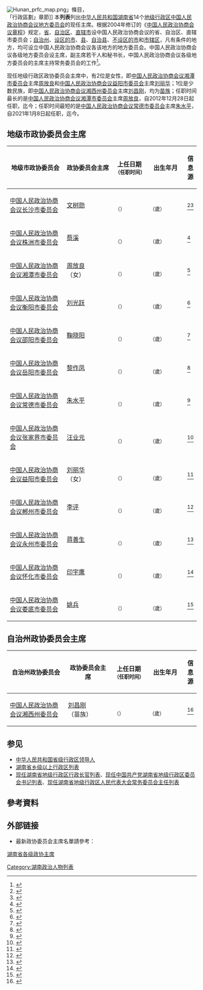 {{动态列表}}
[[File:Hunan_prfc_map.png|thumb]]」條目，<br>「行政區劃」章節]]
本'''列表'''列出[[中华人民共和国|中华人民共和国]][[湖南省|湖南省]]14个[[地级行政区|地级行政区]][[中国人民政治协商会议地方委员会|中国人民政治协商会议地方委员会]]的现任主席。根据2004年修订的《[[s:中国人民政治协商会议章程|中国人民政治协商会议章程]]》规定，[[省_(中华人民共和国)|省]]、[[自治区_(中华人民共和国)|自治区]]、[[中华人民共和国直辖市|直辖市]]设中国人民政治协商会议的省、自治区、直辖市委员会；[[自治州|自治州]]、[[设区的市|设区的市]]、[[县#中华人民共和国|县]]、[[自治县|自治县]]、[[不设区的市|不设区的市]]和[[市辖区|市辖区]]，凡有条件的地方，均可设立中国人民政治协商会议各该地方的地方委员会。中国人民政治协商会议各级地方委员会设主席，副主席若干人和秘书长，中国人民政治协商会议各级地方委员会的主席主持常务委员会的工作<ref>{{Cite web|url =  http://www.cppcc.gov.cn/2011/09/14/ARTI1315980170869872.shtml|title =  中国人民政治协商会议章程（2004年）|author =  |date =  2011-09-14|publisher =  中国政协网|language =  |accessdate =  2020-10-03|quote =  |archive-date =  2020-11-01|archive-url =  https://web.archive.org/web/20201101084454/http://www.cppcc.gov.cn/2011/09/14/ARTI1315980170869872.shtml|dead-url =  no}}</ref>。

现任地级行政区政协委员会主席中，有2位是女性，即[[中国人民政治协商会议湘潭市委员会|中国人民政治协商会议湘潭市委员会]]主席[[周放良|周放良]]和[[中国人民政治协商会议益阳市委员会|中国人民政治协商会议益阳市委员会]]主席[[刘丽华|刘丽华]]；1位是少数民族，即[[中国人民政治协商会议湘西土家族苗族自治州委员会|中国人民政治协商会议湘西州委员会]]主席[[刘昌刚|刘昌刚]]，均为[[苗族|苗族]]；任职时间最长的是[[中国人民政治协商会议湘潭市委员会|中国人民政治协商会议湘潭市委员会]]主席[[周放良|周放良]]，自2012年12月28日起任职，迄今{{age in years and months|age=no|2012|12|28}}；任职时间最短的是[[中国人民政治协商会议常德市委员会|中国人民政治协商会议常德市委员会]]主席[[朱水平|朱水平]]，自2021年1月8日起任职，迄今{{age in years and months|age=no|2021|1|8}}。

==地级市政协委员会主席==
{| class="sortable wikitable" style="text-align: center;"
! scope="col" style="width: 250px;"| 地级市政协委员会
! scope="col" style="width: 175px;"| 政协委员会主席
! scope="col" style="width: 125px;"| 上任日期<br /><small>（任职时间）
! scope="col" style="width: 125px;"| 出生年月<br /><small>
! scope="col" class="unsortable"| 信息源

|-
| [[中国人民政治协商会议长沙市委员会|中国人民政治协商会议长沙市委员会]]
| [[文树勋|文树勋]]
| {{Start date|2017|1|7}}<br /><small>（{{age in years and months|age=no|2017|1|7}}）</small>
| {{Start date|1965|1}}<br /><small>（{{age in years|1965|1|1}}歲）
| <ref>{{cite web |author1=黎鑫 |author2=王敏 |title=【快讯】文树勋当选政协长沙市第十二届委员会主席 |url=https://hn.rednet.cn/c/2017/01/07/4184332.htm |website=红网 |accessdate=2020-10-03 |date=2017-01-07 |archive-date=2017-01-09 |archive-url=https://web.archive.org/web/20170109134229/http://hn.rednet.cn/c/2017/01/07/4184332.htm |dead-url=no }}</ref><ref>{{cite web |author1=张珍 |author2=张桂琪 |title=湖南省委管理干部任前公示（附名单） |url=https://hn.rednet.cn/c/2016/10/13/4106758.htm |website=红网 |accessdate=2020-10-03 |date=2016-10-13 |archive-date=2018-04-27 |archive-url=https://web.archive.org/web/20180427073136/http://hn.rednet.cn/c/2016/10/13/4106758.htm |dead-url=no }}</ref>

|-
| [[中国人民政治协商会议株洲市委员会|中国人民政治协商会议株洲市委员会]]
| [[蔡溪|蔡溪]]
| {{Start date|2017|1|7}}<br /><small>（{{age in years and months|age=no|2017|1|7}}）</small>
| {{Start date|1962|6}}<br /><small>（{{age in years|1962|6|1}}歲）
| <ref>{{cite web |title=株洲市新一届政协主席、副主席、秘书长简历(主席蔡溪) |url=http://district.ce.cn/newarea/sddy/201701/10/t20170110_19513177.shtml |website=中国经济网 |accessdate=2020-10-03 |date=2017-01-10 |archive-date=2021-01-19 |archive-url=https://web.archive.org/web/20210119213851/http://district.ce.cn/newarea/sddy/201701/10/t20170110_19513177.shtml |dead-url=no }}</ref>

|-
| [[中国人民政治协商会议湘潭市委员会|中国人民政治协商会议湘潭市委员会]]
| [[周放良|周放良]]<br>（女）
| {{Start date|2012|12|28}}<br /><small>（{{age in years and months|age=no|2012|12|28}}）</small>
| {{Start date|1961|9}}<br /><small>（{{age in years|1961|9|1}}歲）
| <ref>{{cite web |title=周放良当选湘潭市政协主席 新一届副主席简历 |url=http://district.ce.cn/newarea/sddy/201212/31/t20121231_23990950.shtml |website=中国经济网 |accessdate=2020-10-03 |date=2012-12-31 |archive-date=2017-08-09 |archive-url=https://web.archive.org/web/20170809172028/http://district.ce.cn/newarea/sddy/201212/31/t20121231_23990950.shtml |dead-url=no }}</ref>

|-
| [[中国人民政治协商会议衡阳市委员会|中国人民政治协商会议衡阳市委员会]]
| [[刘光跃|刘光跃]]
| {{Start date|2020|1|9}}<br /><small>（{{age in years and months|age=no|2020|1|9}}）</small>
| {{Start date|1965|2}}<br /><small>（{{age in years|1965|2|1}}歲）
| <ref>{{cite web |title=刘光跃当选衡阳市政协主席 谢宏当选副主席 |url=http://district.ce.cn/newarea/sddy/202001/10/t20200110_34097376.shtml |website=中国经济网 |accessdate=2020-10-03 |date=2020-01-10 |archive-date=2021-07-27 |archive-url=https://web.archive.org/web/20210727141403/http://district.ce.cn/newarea/sddy/202001/10/t20200110_34097376.shtml |dead-url=no }}</ref>

|-
| [[中国人民政治协商会议邵阳市委员会|中国人民政治协商会议邵阳市委员会]]
| [[鞠晓阳|鞠晓阳]]
| {{Start date|2017|1|7}}<br /><small>（{{age in years and months|age=no|2017|1|7}}）</small>
| {{Start date|1963|11}}<br /><small>（{{age in years|1963|11|1}}歲）
| <ref>{{cite web |title=邵阳市新一届政协主席、副主席、秘书长名单(主席鞠晓阳) |url=http://district.ce.cn/newarea/sddy/201701/10/t20170110_19517463.shtml |website=中国经济网 |accessdate=2020-10-03 |date=2017-01-10 |archive-date=2018-02-10 |archive-url=https://web.archive.org/web/20180210062156/http://district.ce.cn/newarea/sddy/201701/10/t20170110_19517463.shtml |dead-url=no }}</ref>

|-
| [[中国人民政治协商会议岳阳市委员会|中国人民政治协商会议岳阳市委员会]]
| [[黎作凤|黎作凤]]
| {{Start date|2022|1|1}}<br /><small>（{{age in years and months|age=no|2022|1|1}}）</small>
| {{Start date|1965|11}}<br /><small>（{{age in years|1965|11|1}}歲）
| <ref>{{cite web |title=岳阳新一届市政协主席、副主席、秘书长名单 黎作凤当选主席 |url=http://district.ce.cn/newarea/sddy/202201/04/t20220104_37225876.shtml |website=中国经济网 |accessdate=2022-04-29 |date=2022-01-04 }}</ref>

|-
| [[中国人民政治协商会议常德市委员会|中国人民政治协商会议常德市委员会]]
| [[朱水平|朱水平]]
| {{Start date|2021|1|8}}<br /><small>（{{age in years and months|age=no|2021|1|8}}）</small>
| {{Start date|1963|5}}<br /><small>（{{age in years|1963|5|1}}歲）
| <ref>{{cite web |title=朱水平当选常德市政协主席 |url=http://district.ce.cn/newarea/sddy/202101/09/t20210109_36206202.shtml |website=中国经济网 |accessdate=2021-03-15 |date=2021-01-09 |archive-date=2021-07-27 |archive-url=https://web.archive.org/web/20210727081102/http://district.ce.cn/newarea/sddy/202101/09/t20210109_36206202.shtml |dead-url=no }}</ref>

|-
| [[中国人民政治协商会议张家界市委员会|中国人民政治协商会议张家界市委员会]]
| [[汪业元|汪业元]]
| {{Start date|2012|12|30}}<br /><small>（{{age in years and months|age=no|2012|12|30}}）</small>
| {{Start date|1963|12}}<br /><small>（{{age in years|1963|12|1}}歲）
| <ref>{{cite web |title=汪业元当选张家界市政协主席 新一届副主席简历 |url=http://district.ce.cn/newarea/sddy/201212/31/t20121231_23991639.shtml |website=中国经济网 |accessdate=2020-10-03 |date=2012-12-31 |archive-date=2021-01-20 |archive-url=https://web.archive.org/web/20210120090444/http://district.ce.cn/newarea/sddy/201212/31/t20121231_23991639.shtml |dead-url=no }}</ref>

|-
| [[中国人民政治协商会议益阳市委员会|中国人民政治协商会议益阳市委员会]]
| [[刘丽华|刘丽华]]<br>（女）
| {{Start date|2020|1|10}}<br /><small>（{{age in years and months|age=no|2020|1|10}}）</small>
| {{Start date|1964|3}}<br /><small>（{{age in years|1964|3|1}}歲）
| <ref>{{cite web |title=刘丽华当选益阳市政协主席 |url=http://district.ce.cn/newarea/sddy/202001/10/t20200110_34097320.shtml |website=中国经济网 |accessdate=2020-10-03 |date=2020-01-10 |archive-date=2021-01-20 |archive-url=https://web.archive.org/web/20210120110730/http://district.ce.cn/newarea/sddy/202001/10/t20200110_34097320.shtml |dead-url=no }}</ref>

|-
| [[中国人民政治协商会议郴州市委员会|中国人民政治协商会议郴州市委员会]]
| [[李评_(1960年)|李评]]
| {{Start date|2017|1|8}}<br /><small>（{{age in years and months|age=no|2017|1|8}}）</small>
| {{Start date|1960|11}}<br /><small>（{{age in years|1960|11|1}}歲）
| <ref>{{cite web |title=郴州市新一届政协主席、副主席、秘书长名单(主席李评) |url=http://district.ce.cn/newarea/sddy/201701/10/t20170110_19518024.shtml |website=中国经济网 |accessdate=2020-10-03 |date=2017-01-10 |archive-date=2021-01-20 |archive-url=https://web.archive.org/web/20210120092958/http://district.ce.cn/newarea/sddy/201701/10/t20170110_19518024.shtml |dead-url=no }}</ref>

|-
| [[中国人民政治协商会议永州市委员会|中国人民政治协商会议永州市委员会]]
| [[蒋善生|蒋善生]]
| {{Start date|2017|1|8}}<br /><small>（{{age in years and months|age=no|2017|1|8}}）</small>
| {{Start date|1962|8}}<br /><small>（{{age in years|1962|8|1}}歲）
| <ref>{{cite web |title=永州市五届政协主席、副主席、秘书长名单(主席蒋善生) |url=http://district.ce.cn/newarea/sddy/201701/10/t20170110_19512356.shtml |website=中国经济网 |accessdate=2020-10-03 |date=2017-01-10 |archive-date=2021-01-20 |archive-url=https://web.archive.org/web/20210120110854/http://district.ce.cn/newarea/sddy/201701/10/t20170110_19512356.shtml |dead-url=no }}</ref>

|-
| [[中国人民政治协商会议怀化市委员会|中国人民政治协商会议怀化市委员会]]
| [[印宇鹰|印宇鹰]]
| {{Start date|2022|1|1}}<br /><small>（{{age in years and months|age=no|2022|1|1}}）</small>
| {{Start date|1970|11}}<br /><small>（{{age in years|1970|11|1}}歲）
| <ref>{{cite web |title=怀化新一届市政协主席、副主席、秘书长名单(主席印宇鹰) |url=http://district.ce.cn/newarea/sddy/202201/04/t20220104_37225368.shtml |website=中国经济网 |accessdate=2022-05-02 |date=2022-01-04 }}</ref>

|-
| [[中国人民政治协商会议娄底市委员会|中国人民政治协商会议娄底市委员会]]
| [[姚兵_(1962年)|姚兵]]
| {{Start date|2012|12|29}}<br /><small>（{{age in years and months|age=no|2012|12|29}}）</small>
| {{Start date|1962|2}}<br /><small>（{{age in years|1962|2|1}}歲）
| <ref>{{cite web |title=娄底市新一届政协主席、副主席、秘书长简历(主席姚兵) |url=http://district.ce.cn/newarea/sddy/201301/04/t20130104_23997774.shtml |website=中国经济网 |accessdate=2020-10-03 |date=2013-01-04 |archive-date=2021-01-16 |archive-url=https://web.archive.org/web/20210116143312/http://district.ce.cn/newarea/sddy/201301/04/t20130104_23997774.shtml |dead-url=no }}</ref>

|}

==自治州政协委员会主席==
{| class="sortable wikitable" style="text-align: center;"
! scope="col" style="width: 250px;"| 自治州政协委员会
! scope="col" style="width: 175px;"| 政协委员会主席
! scope="col" style="width: 125px;"| 上任日期<br /><small>（任职时间）
! scope="col" style="width: 125px;"| 出生年月<br /><small>
! scope="col" class="unsortable"| 信息源

|-
| [[中国人民政治协商会议湘西土家族苗族自治州委员会|中国人民政治协商会议湘西州委员会]]
| [[刘昌刚|刘昌刚]]<br>（苗族）
| {{Start date|2017|1|8}}<br /><small>（{{age in years and months|age=no|2017|1|8}}）</small>
| {{Start date|1961|7}}<br /><small>（{{age in years|1961|7|1}}歲）
| <ref>{{cite web |title=湘西州十二届政协主席、副主席、秘书长名单(主席刘昌刚) |url=http://district.ce.cn/newarea/sddy/201701/11/t20170111_19544304.shtml |website=中国经济网 |accessdate=2020-10-03 |date=2017-01-11 |archive-date=2017-08-16 |archive-url=https://web.archive.org/web/20170816150259/http://district.ce.cn/newarea/sddy/201701/11/t20170111_19544304.shtml |dead-url=no }}</ref>

|}

==参见==
*[[中华人民共和国省级行政区领导人|中华人民共和国省级行政区领导人]]
*[[湖南省乡级以上行政区列表|湖南省乡级以上行政区列表]]
*[[现任湖南省地级行政区行政长官列表|现任湖南省地级行政区行政长官列表]]、[[现任中国共产党湖南省地级行政区委员会书记列表|现任中国共产党湖南省地级行政区委员会书记列表]]、[[现任湖南省地级行政区人民代表大会常务委员会主任列表|现任湖南省地级行政区人民代表大会常务委员会主任列表]]
{{portal bar|中國|中華人民共和國|湖南|政治|人物|中國共產黨}}

==參考資料==
{{reflist|2}}

==外部链接==
*最新政协委员会主席名單請參考：{{cite web|url=http://district.ce.cn/newarea/sddy/201301/08/t20130108_766934.shtml|title=湖南14地市党委、人大、政府、政协领导班子名单（简历）|accessdate=2020-07-05|publisher=中国经济网|archive-date=2020-12-04|archive-url=https://web.archive.org/web/20201204103831/http://district.ce.cn/newarea/sddy/201301/08/t20130108_766934.shtml|dead-url=no}}
{{现任中华人民共和国地级行政区领导人}}

[[category:湖南省各级政协主席|]]
[[Category:湖南政治人物列表|Category:湖南政治人物列表]]
